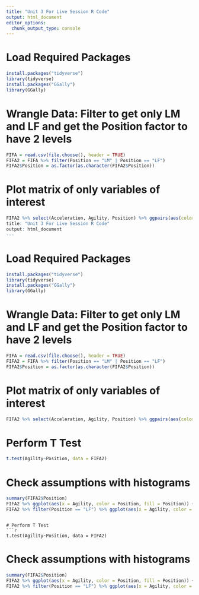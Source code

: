 ---
title: "Unit 3 For Live Session R Code"
output: html_document
editor_options: 
  chunk_output_type: console
---


# Load Required Packages
```{r}
install.packages("tidyverse")
library(tidyverse)
install.packages("GGally")
library(GGally)
```

# Wrangle Data: Filter to get only LM and LF and get the Position factor to have 2 levels
```{r}
FIFA = read.csv(file.choose(), header = TRUE)
FIFA2 = FIFA %>% filter(Position == "LM" | Position == "LF")
FIFA2$Position = as.factor(as.character(FIFA2$Position))
```

# Plot matrix of only variables of interest
```{r}
FIFA2 %>% select(Acceleration, Agility, Position) %>% ggpairs(aes(color = Position))---
title: "Unit 3 For Live Session R Code"
output: html_document
---
```

# Load Required Packages
```{r}
install.packages("tidyverse")
library(tidyverse)
install.packages("GGally")
library(GGally)
```

# Wrangle Data: Filter to get only LM and LF and get the Position factor to have 2 levels
```{r}
FIFA = read.csv(file.choose(), header = TRUE)
FIFA2 = FIFA %>% filter(Position == "LM" | Position == "LF")
FIFA2$Position = as.factor(as.character(FIFA2$Position))
```

# Plot matrix of only variables of interest
```{r}
FIFA2 %>% select(Acceleration, Agility, Position) %>% ggpairs(aes(color = Position))
```

# Perform T Test
```{r}
t.test(Agility~Position, data = FIFA2)
```

# Check assumptions with histograms 
```{r}
summary(FIFA2$Position)
FIFA2 %>% ggplot(aes(x = Agility, color = Position, fill = Position)) + geom_histogram(bins = 9) + facet_wrap(~Position)
FIFA2 %>% filter(Position == "LF") %>% ggplot(aes(x = Agility, color = Position, fill = Position)) + geom_histogram(bins = 9)
```




```

# Perform T Test
```{r}
t.test(Agility~Position, data = FIFA2)
```

# Check assumptions with histograms 
```{r}
summary(FIFA2$Position)
FIFA2 %>% ggplot(aes(x = Agility, color = Position, fill = Position)) + geom_histogram(bins = 9) + facet_wrap(~Position)
FIFA2 %>% filter(Position == "LF") %>% ggplot(aes(x = Agility, color = Position, fill = Position)) + geom_histogram(bins = 9)
```



